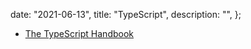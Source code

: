 
  date: "2021-06-13",
  title: "TypeScript",
  description: "",
};


- [The TypeScript Handbook](https://www.typescriptlang.org/docs/handbook/intro.html)
